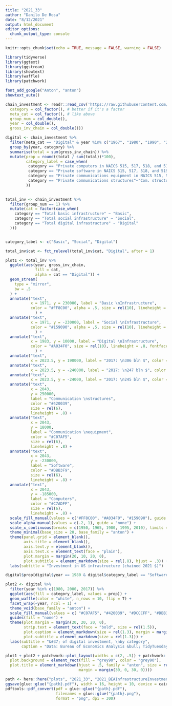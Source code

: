 ```yaml
---
title: "2021_33"
author: "Danilo De Rosa"
date: "8/12/2021"
output: html_document
editor_options:
  chunk_output_type: console
---
```


```r
knitr::opts_chunk$set(echo = TRUE, message = FALSE, warning = FALSE)
```

```r
library(tidyverse)
library(ggtext)
library(ggstream)
library(showtext)
library(waffle)
library(patchwork)

font_add_google("Anton", "anton")
showtext_auto()
```


```r
chain_investment <- readr::read_csv('https://raw.githubusercontent.com/rfordatascience/tidytuesday/master/data/2021/2021-08-10/chain_investment.csv', col_types = list(
  category = col_factor(), # better if it's a factor
  meta_cat = col_factor(), # like above
  group_num = col_double(),
  year = col_double(),
  gross_inv_chain = col_double()))

```

```r
digital <- chain_investment %>%
  filter(meta_cat == "Digital" & year %in% c("1967", "1980", "1990", "2000", "2010", "2017")) %>% 
  group_by(year, category) %>% 
  summarise(total = sum(gross_inv_chain)) %>%
  mutate(prop = round((total / sum(total))*100), 
         category_label = case_when(
          category == "Private computers in NAICS 515, 517, 518, and 519"~"Computers",
          category == "Private software in NAICS 515, 517, 518, and 519"~"Software",
          category == "Private communications equipment in NAICS 515, 517, 518, and 519"~"Com. equipment",
          category == "Private communications structures"~"Com. structures"
         ))
  
```

```r
total_inv <- chain_investment %>% 
  filter(group_num == 1) %>% 
  mutate(cat = factor(case_when(
    category == "Total basic infrastructure" ~ "Basic", 
    category == "Total social infrastructure" ~ "Social",
    category == "Total digital infrastructure" ~ "Digital"
  ))) 


category_label <- c("Basic", "Social", "Digital")

total_inv$cat <- fct_relevel(total_inv$cat, "Digital", after = 1)

plot1 <- total_inv %>% 
  ggplot(aes(year, gross_inv_chain, 
             fill = cat, 
             alpha = cat == "Digital")) + 
  geom_stream(
    type = "mirror", 
    bw = .5
  ) +
  annotate("text", 
           x = 1971, y = 230000, label = "Basic \nInfrastructure", 
           color = "#FF8C00", alpha = .5, size = rel(10), lineheight = .7, fontface = "italic", angle = 8
             ) +
  annotate("text", 
           x = 1971, y = -230000, label = "Social \nInfrastructure", 
           color = "#159090", alpha = .5, size = rel(10), lineheight = .7, fontface = "italic", angle = -8
             ) +
  annotate("text", 
           x = 1983, y = 10000, label = "Digital \nInfrastructure", 
           color = "#A034F0", size = rel(10), lineheight = .8, fontface = "italic"
             ) +
  annotate("text", 
           x = 2023.5, y = 190000, label = "2017: \n306 bln $", color = "#FF8C00", size = rel(6), lineheight = .8, alpha = .5) + 
  annotate("text", 
           x = 2023.5, y = -240000, label = "2017: \n247 bln $", color = "#159090", size = rel(6), lineheight = .8, alpha = .5) + 
  annotate("text", 
           x = 2023.5, y = -24000, label = "2017: \n245 bln $", color = "#A034F0", size = rel(6), lineheight = .8) + 
  annotate("text", 
           x = 2043, 
           y = 250000,
           label = "Communication \nstructures", 
           color = "#420039", 
           size = rel(6), 
           lineheight = .8) + 
  annotate("text", 
           x = 2043, 
           y = 18000,
           label = "Communication \nequipment", 
           color = "#C07AF5", 
           size = rel(6), 
           lineheight = .8) + 
  annotate("text", 
           x = 2043, 
           y = -230000,
           label = "Software", 
           color = "#DBB3F9", 
           size = rel(6), 
           lineheight = .8) + 
  annotate("text", 
           x = 2043, 
           y = -185000,
           label = "Computers", 
           color = "#C7ADFF", 
           size = rel(6), 
           lineheight = .8) + 
  scale_fill_manual(values = c("#FF8C00", "#A034F0", "#159090"), guide = "none") +
  scale_alpha_manual(values = c(.2, 1), guide = "none") +
  scale_x_continuous(breaks = c(1950, 1965, 1980, 1995, 2010), limits = c(NA, 2045)) +
  theme_minimal(base_size = 20, base_family = "anton") +
  theme(panel.grid = element_blank(),
        axis.title = element_blank(),
        axis.text.y = element_blank(), 
        axis.text.x = element_text(face = "plain"),
        plot.margin = margin(20, 10, 20, 0),
        plot.subtitle = element_markdown(size = rel(.8), hjust = .3)) +
  labs(subtitle = "Investment in US infrastructure (chained 2021 $)")
```

  
```r
digital$prop[digital$year == 1980 & digital$category_label == "Software"] <- 0

plot2 <- digital %>% 
  filter(year %in% c(1980, 2000, 2017)) %>% 
  ggplot(aes(fill = category_label, values = prop)) + 
  geom_waffle(color = "white", n_rows = 10, flip = T) +
  facet_wrap(~year, ncol = 1) +
  theme_void(base_family = "anton") +
  scale_fill_manual(values = c( "#C07AF5", "#420039", "#DCCCFF", "#DBB3F9")) +
  guides(fill = "none") +
  theme(plot.margin = margin(20, 20, 20, 0),
        strip.text = element_text(face = "bold", size = rel(1.5)),
        plot.caption = element_markdown(size = rel(1.3), margin = margin(5, 0, 10, 0)),
        plot.subtitle = element_markdown(size = rel(1.3))) +
  labs(subtitle = "&#37; of digital investment, \nby category",
       caption = "Data: Bureau of Economics Analysis &bull; TidyTuesday 2021/33")

```


```r
plot1 + plot2 + patchwork::plot_layout(widths = c(2, .5)) + patchwork::plot_annotation(title = "US Investments goes <span style='color:#A034F0'>digital</span>", theme = theme(
  plot.background = element_rect(fill = "grey90", color = "grey90"),
  plot.title = element_markdown(hjust = .5, family = "anton", size = rel(5),
                                margin = margin(30, 0, 30, 0))))

path <- here::here("plots", "2021_33", "2021_BEAInfrastructureInvestments")
ggsave(glue::glue("{path}.pdf"), width = 16, height = 10, device = cairo_pdf)
pdftools::pdf_convert(pdf = glue::glue("{path}.pdf"), 
                      filenames = glue::glue("{path}.png"),
                      format = "png", dpi = 300)

```



